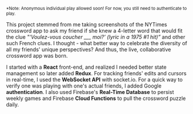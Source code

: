 <small>*Note: Anonymous individual play allowed soon! For now, you still need to authenticate to play.</small> 

This project stemmed from me taking screenshots of the NYTimes crossword app 
to ask my friend if she knew a 4-letter word that would fit the clue 
*"‘Voulez-vous coucher ___ moi?’ (lyric in a 1975 #1 hit)”* and other such French clues.
I thought - what better way to celebrate the diversity of all my friends'
unique perspectives? And thus, the live, collaborative crossword app was born. 

I started with a **React** front-end, 
and realized I needed better state management so later added **Redux**. For tracking friends' 
edits and cursors in real-time, I used the **WebSocket API** with socket.io. For a quick way
to verify one was playing with one's actual friends, I added Google **authentication**. I also used 
Firebase's **Real-Time Database** to persist weekly games and Firebase **Cloud Functions** to pull 
the crossword puzzle daily.  